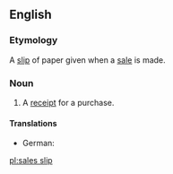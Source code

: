 ==English==

===Etymology===
A [[slip]] of paper given when a [[sale]] is made.

===Noun===
{{en-noun|sg=[[sales]] [[slip]]}}

# A [[receipt]] for a purchase.

====Translations====
{{trans-top|receipt for a purchase}}
{{trans-mid}}
* German: {{t|de|Kassenzettel|m}}
{{trans-bottom}}

[[pl:sales slip]]